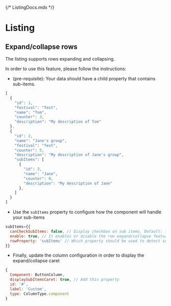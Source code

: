 {/* ListingDocs.mdx */}


<Meta of={ListingStories} />

# Listing

## Expand/collapse rows

The listing supports rows expanding and collapsing.

In order to use this feature, please follow the instructions:
- (pre-requisite): Your data should have a child property that contains sub-items.
```javascript
[
  {
    "id": 1,
    "festival": "Test",
    "name": "Tom",
    "counter": 3,
    "description": "My description of Tom"
  },
  {
    "id": 2,
    "name": "Jane's group",
    "festival": "fest",
    "counter": 5,
    "description": "My description of Jane's group",
    "subItems": [
      {
        "id": 3,
        "name": "Jane",
        "counter": 0,
        "description": "My description of Jane"
      },
    ]
  }
]
```
- Use the `subItems` property to configure how the component will handle your sub-items
```javascript
subItems={{
  canCheckSubItems: false, // Display checkbox on sub items. Default: false
  enable: true, // It enables or disable the row expand/collapse feature. Default: false
  rowProperty: 'subItems' // Which property should be used to detect sub-items. Default: ''
}}
```
- Finally, update the column configuration in order to display the expand/collapse caret
```javascript
{
  Component: ButtonColumn,
  displaySubItemsCaret: true, // Add this property
  id: '#',
  label: 'Custom',
  type: ColumnType.component
}
```
